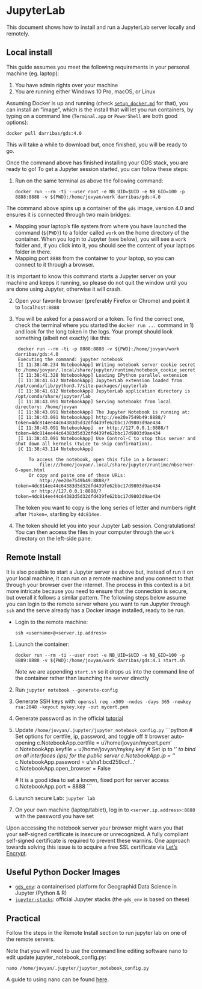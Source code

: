 # JupyterLab

This document shows how to install and run a JupyterLab server locally and
remotely.

## Local install

This guide assumes you meet the following requirements in your personal
machine (eg. laptop):

1. You have admin rights over your machine
1. You are running either Windows 10 Pro, macOS, or Linux

Assuming Docker is up and running (check [`setup_docker.md`](setup_docker.md)
for that), you can install an "image", which is the install that will let you
run containers, by typing on a command line (`Terminal.app` or `PowerShell`
are both good options):

```
docker pull darribas/gds:4.0
```

This will take a while to download but, once finished, you will be ready
to go.

Once the command above has finished installing your GDS stack, you are ready to go! To get a Jupyter session started, you can follow these steps:

1. Run on the same terminal as above the following command:

    ```shell
    docker run --rm -ti --user root -e NB_UID=$UID -e NB_GID=100 -p 8888:8888 -v ${PWD}:/home/jovyan/work darribas/gds:4.0
    ```

The command above spins up a container of the `gds` image, version 4.0 and
ensures it is connected through two main bridges:

- Mapping your laptop's file system from where you have launched the
   command (`${PWD}`) to a folder called `work` on the home directory of
   the container. When you login to Jupyter (see below), you will see a
   `work` folder and, if you click into it, you should see the content of
   your laptops folder in there.
- Mapping port `8888` from the container to your laptop, so you can
   connect to it through a browser.

It is important to know this command starts a Jupyter server on your machine and keeps it running, so please do not quit the window until you are
done using Jupyter, otherwise it will crash.

2. Open your favorite browser (preferably Firefox or Chrome) and point it to
   `localhost:8888`
3. You will be asked for a password or a token. To find the correct one, check
   the terminal where you started the `docker run ...` command in 1) and look
   for the long token in the logs. Your prompt should look something (albeit
   not exactly) like this:

   ```shell
    docker run --rm -ti -p 8888:8888 -v ${PWD}:/home/jovyan/work darribas/gds:4.0
    Executing the command: jupyter notebook
    [I 11:38:40.234 NotebookApp] Writing notebook server cookie secret to /home/jovyan/.local/share/jupyter/runtime/notebook_cookie_secret
    [I 11:38:41.328 NotebookApp] Loading IPython parallel extension
    [I 11:38:41.612 NotebookApp] JupyterLab extension loaded from /opt/conda/lib/python3.7/site-packages/jupyterlab
    [I 11:38:41.612 NotebookApp] JupyterLab application directory is /opt/conda/share/jupyter/lab
    [I 11:38:43.091 NotebookApp] Serving notebooks from local directory: /home/jovyan
    [I 11:38:43.091 NotebookApp] The Jupyter Notebook is running at:
    [I 11:38:43.091 NotebookApp] http://ee20e7549b49:8888/?token=4dc814ee44c64383d5d32dfd439fe62bbc17d9803d9ae434
    [I 11:38:43.091 NotebookApp]  or http://127.0.0.1:8888/?token=4dc814ee44c64383d5d32dfd439fe62bbc17d9803d9ae434
    [I 11:38:43.091 NotebookApp] Use Control-C to stop this server and shut down all kernels (twice to skip confirmation).
    [C 11:38:43.114 NotebookApp]

        To access the notebook, open this file in a browser:
            file:///home/jovyan/.local/share/jupyter/runtime/nbserver-6-open.html
        Or copy and paste one of these URLs:
            http://ee20e7549b49:8888/?token=4dc814ee44c64383d5d32dfd439fe62bbc17d9803d9ae434
         or http://127.0.0.1:8888/?token=4dc814ee44c64383d5d32dfd439fe62bbc17d9803d9ae434
   ```

   The token you want to copy is the long series of letter and numbers right
   after `?token=`, starting by `4dc814ee`.
4. The token should let you into your Jupyter Lab session. Congratulations!
   You can then access the files in your computer through the `work` directory
   on the left-side pane.

## Remote Install

It is also possible to start a Jupyter server as above but, instead of run it
on your local machine, it can run on a remote machine and you connect to that
through your browser over the internet. The process in this context is a bit
more intricate because you need to ensure that the connection is secure, but
overall it follows a similar pattern. The following steps below assume you can
login to the remote server where you want to run Jupyter through `ssh` and the
serve already has a Docker image installed, ready to be run.

- Login to the remote machine:

    ```
    ssh <username>@<server.ip.address>
    ```

1. Launch the container:

    ```shell
    docker run --rm -ti --user root -e NB_UID=$UID -e NB_GID=100 -p 8889:8888 -v ${PWD}:/home/jovyan/work darribas/gds:4.1 start.sh  
    ```

    Note we are appending `start.sh` so it drops us into
    the command line of the container rather than launching the server directly

1. Run `jupyter notebook --generate-config`
1. Generate SSH keys with: `openssl req -x509 -nodes -days 365 -newkey rsa:2048 -keyout mykey.key -out mycert.pem`
1. Generate password as in the official [tutorial](http://jupyter-notebook.readthedocs.io/en/stable/public_server.html#preparing-a-hashed-password)
1. Update `/home/jovyan/.jupyter/jupyter_notebook_config.py`
    ```python
    # Set options for certfile, ip, password, and toggle off
    # browser auto-opening
    c.NotebookApp.certfile = u'/home/jovyan/mycert.pem'
    c.NotebookApp.keyfile = u'/home/jovyan/mykey.key'
    # Set ip to '*' to bind on all interfaces (ips) for the public server
    c.NotebookApp.ip = '*'
    c.NotebookApp.password = u'sha1:bcd259ccf...<your hashed password here>'
    c.NotebookApp.open_browser = False

    # It is a good idea to set a known, fixed port for server access
    c.NotebookApp.port = 8888
    ```
1. Launch secure Lab: `jupyter lab`
1. On your own machine (laptop/tablet), log in to `<server.ip.address>:8888` with the password you have set

Upon accessing the notebook server your browser might warn you that your self-signed certificate is 
insecure or unrecognized. A fully compliant self-signed certificate is required to prevent these warnins. 
One approach towards solving this issue is to acquire a free SSL certificate via 
[Let’s Encrypt](https://jupyter-notebook.readthedocs.io/en/stable/public_server.html#using-let-s-encrypt). 

## Useful Python Docker Images

- [`gds_env`](https://github.com/darribas/gds_env): a containerised platform
  for Geographid Data Science in Jupyter (Python & R)
- [`jupyter-stacks`](https://github.com/jupyter/docker-stacks): official
  Jupyter stacks (the `gds_env` is based on these)

## Practical

Follow the steps in the Remote Install section to run jupyter lab on one of the remote servers.

Note that you will need to use the command line editing software nano to edit update jupyter_notebook_config.py:


```shell
nano /home/jovyan/.jupyter/jupyter_notebook_config.py
```

A guide to using nano can be found [here](https://www.howtogeek.com/howto/42980/the-beginners-guide-to-nano-the-linux-command-line-text-editor/). 
